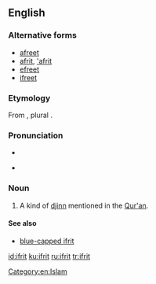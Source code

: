 ==English==

===Alternative forms===
* [[afreet]]
* [[afrit]], [['afrit]]
* [[efreet]]
* [[ifreet]]

===Etymology===
From {{etyl|ar|en}} {{m|ar|عفريت}}, plural {{m|ar|عفاريت}}.

===Pronunciation===
* {{IPA|lang=en|/ɪˈfɹiːt/}}
* {{a|nonstandard|spelling pronunciation}} {{IPA|lang=en|/ˈɪf.ɹɪt/}}

===Noun===
{{en-noun}}
{{wikipedia}}

# A kind of [[djinn]] mentioned in the [[Qur'an]].

====See also====
* [[blue-capped ifrit]]

[[Category:en:Islam]]

[[id:ifrit]]
[[ku:ifrit]]
[[ru:ifrit]]
[[tr:ifrit]]